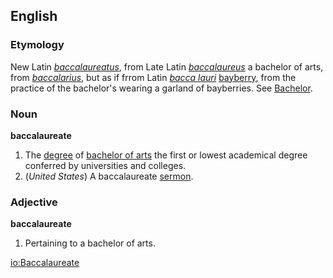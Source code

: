==English==
===Etymology===
New Latin ''[[baccalaureatus]]'', from Late Latin ''[[baccalaureus]]'' a bachelor of arts, from ''[[baccalarius]]'', but as if frrom Latin ''[[bacca lauri]]'' [[bayberry]], from the practice of the bachelor's wearing a garland of bayberries. See [[Bachelor]].

===Noun===
'''baccalaureate'''<!-- or should it be capitalised? -->

#The [[degree]] of [[bachelor of arts]] the first or lowest academical degree conferred by universities and colleges.
#(''United States'') A baccalaureate [[sermon]]. 

===Adjective===
'''baccalaureate'''<!-- or should it be capitalised? -->

#Pertaining to a bachelor of arts.

[[io:Baccalaureate]]